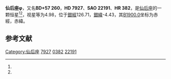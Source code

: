 {{Starbox begin
| name = 仙后座φ
}}
{{Starbox observe
| epoch = [[J2000.0|J2000.0]]
| constell = [[仙后座|仙后座]]<ref name=SIMBAD>{{cite web
 | url=http://simbad.u-strasbg.fr/simbad/sim-id?Ident=HR+382
 | title=Pulsating variable Star
 | publisher=Centre de Données astronomiques de Strasbourg
 | work=SIMBAD
 | accessdate=2012-07-13
 | archive-date=2019-08-02
 | archive-url=https://web.archive.org/web/20190802015037/http://simbad.u-strasbg.fr/simbad/sim-id?Ident=HR+382
 | dead-url=no
 }}</ref><ref name=DATA>{{cite web
 | url=http://vizier.u-strasbg.fr/viz-bin/VizieR-5?-out.add=.&-source=5050&-corr=PK=HR&-out.max=9999&HR=382
 | title=VizieR Detailed Page
 | accessdate=2012-07-13
 | archive-date=2016-03-05
 | archive-url=https://web.archive.org/web/20160305005721/http://vizier.u-strasbg.fr/viz-bin/VizieR-5?-out.add=.&-source=5050&-corr=PK=HR&-out.max=9999&HR=382
 | dead-url=no
 }}</ref>
| 星官 = 
| ra = {{RA|1|20|4.9}}<ref name=SIMBAD /><ref name=DATA />
| dec = {{DEC|+58|13|54}}<ref name=SIMBAD /><ref name=DATA />
| appmag_v = 4.98<ref name=SIMBAD /><ref name=DATA />
}}
{{Starbox character
| class = F0Ia<ref name=SIMBAD /><ref name=DATA />
| b-v = 0.68<ref name=SIMBAD /><ref name=DATA />
| u-b = 0.49<ref name=SIMBAD /><ref name=DATA />
| r-i = 0.56<ref name=SIMBAD /><ref name=DATA />
| variable = 
}}
{{Starbox astrometry
| radial_v = 0.49
| prop_mo_ra = -24
| parallax = -0.003
| p_error = 
}}
{{Starbox catalog
| names =BD+57 260，[[SAO星表|SAO]] 22191，[[HD星表|HD]] 7927，[[HR星表|HR]] 382}}
{{Starbox reference |Simbad=HR+382}}
{{Starbox end}}

'''仙后座φ'''，又名'''BD+57 260'''，'''HD 7927'''、'''SAO 22191'''、'''HR 382'''，是[[仙后座|仙后座]]的一颗恒星<ref name=SIMBAD /><ref name=DATA />，视星等为4.98，位于[[銀道座標系|銀經]]126.71，[[銀道座標系|銀緯]]-4.43，其[[B1900.0|B1900.0]]坐标为赤經{{RA|1|13|47.2}}，赤緯{{DEC|+57|-4.43|21}}。

== 参考文献 ==
{{reflist}}

{{star-stub}}

{{仙后座恒星}}
{{星官|阁道|6|5}}
[[Category:仙后座|Category:仙后座]]
[[Category:HD和HDE天體|7927]]
[[Category:HR天體|0382]]
[[Category:SAO天體|22191]]